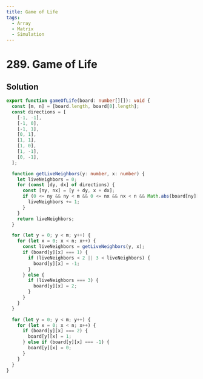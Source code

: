 ```yaml
---
title: Game of Life
tags:
  - Array
  - Matrix
  - Simulation
---
```


# 289. Game of Life

<Badges>
  <LevelBadge level="medium" />
  <TopicBadge name="Array" slug="array" />
  <TopicBadge name="Matrix" slug="matrix" />
  <TopicBadge name="Simulation" slug="simulation" />
</Badges>

## Solution

```typescript filename="solution.ts" copy
export function gameOfLife(board: number[][]): void {
  const [m, n] = [board.length, board[0].length];
  const directions = [
    [-1, -1],
    [-1, 0],
    [-1, 1],
    [0, 1],
    [1, 1],
    [1, 0],
    [1, -1],
    [0, -1],
  ];

  function getLiveNeighbors(y: number, x: number) {
    let liveNeighbors = 0;
    for (const [dy, dx] of directions) {
      const [ny, nx] = [y + dy, x + dx];
      if (0 <= ny && ny < m && 0 <= nx && nx < n && Math.abs(board[ny][nx]) === 1) {
        liveNeighbors += 1;
      }
    }
    return liveNeighbors;
  }

  for (let y = 0; y < m; y++) {
    for (let x = 0; x < n; x++) {
      const liveNeighbors = getLiveNeighbors(y, x);
      if (board[y][x] === 1) {
        if (liveNeighbors < 2 || 3 < liveNeighbors) {
          board[y][x] = -1;
        }
      } else {
        if (liveNeighbors === 3) {
          board[y][x] = 2;
        }
      }
    }
  }

  for (let y = 0; y < m; y++) {
    for (let x = 0; x < n; x++) {
      if (board[y][x] === 2) {
        board[y][x] = 1;
      } else if (board[y][x] === -1) {
        board[y][x] = 0;
      }
    }
  }
}
```

<ProblemLink
  codingSite="leetcode"
  href="https://leetcode.com/problems/game-of-life"
  title="Game of Life"
/>
